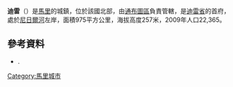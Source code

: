'''迪雷'''（{{lang-fr|Diré}}）是[[馬里|馬里]]的城鎮，位於該國北部，由[[通布圖區|通布圖區]]負責管轄，是[[迪雷省|迪雷省]]的首府，處於[[尼日爾河|尼日爾河]]左岸，面積975平方公里，海拔高度257米，2009年人口22,365。

{{Coord|16|15|22|N|3|24|36|W|region:ML_type:city|display=title}}

==參考資料==
*{{citation | title=Plan de Sécurite Alimentaire Commune Urbaine de Diré 2006-2010 | publisher=Commissariat à la Sécurité Alimentaire, République du Mali, USAID-Mali | year=2006 | url=http://www.aec.msu.edu/fs2/mali_fd_strtgy/plans/tombouctou/dire/psa_dire.pdf | language=fr | deadurl=yes | archiveurl=https://web.archive.org/web/20110720010528/http://www.aec.msu.edu/fs2/mali_fd_strtgy/plans/tombouctou/dire/psa_dire.pdf | archivedate=2011-07-20 }}.

{{通布圖區}}

[[Category:馬里城市|Category:馬里城市]]


{{Mali-geo-stub}}